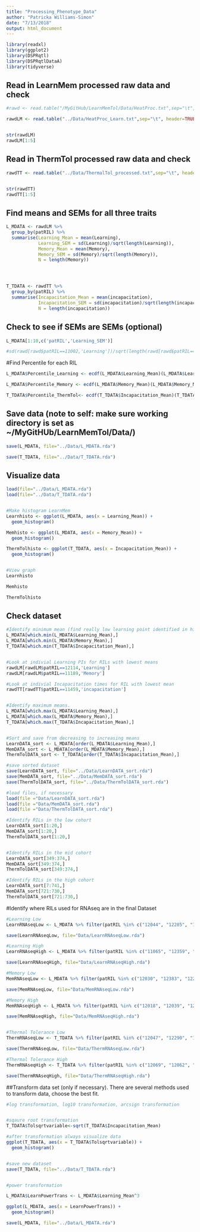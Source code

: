 ```yaml
---
title: "Processing_Phenotype_Data"
author: "Patricka Williams-Simon"
date: "7/13/2018"
output: html_document
---
```


```r
library(readxl)
library(ggplot2)
library(DSPRqtl)
library(DSPRqtlDataA)
library(tidyverse)
```

## Read in LearnMem processed raw data and check 

```r
#rawd <- read.table("/MyGitHub/LearnMemTol/Data/HeatProc.txt",sep="\t", #header=TRUE, stringsAsFactors = FALSE)

rawdLM <- read.table("../Data/HeatProc_Learn.txt",sep="\t", header=TRUE, stringsAsFactors = FALSE)


str(rawdLM)
rawdLM[1:5]

```

## Read in ThermTol processed raw data and check
```r
rawdTT <- read.table("../Data/ThermalTol_processed.txt",sep="\t", header=TRUE, stringsAsFactors = FALSE)


str(rawdTT)
rawdTT[1:5]


```

## Find means and SEMs for all three traits

```r
L_MDATA <- rawdLM %>% 
  group_by(patRIL) %>% 
  summarise(Learning_Mean = mean(Learning),
            Learning_SEM = sd(Learning)/sqrt(length(Learning)),
            Memory_Mean = mean(Memory),
            Memory_SEM = sd(Memory)/sqrt(length(Memory)),
            N = length(Memory))




T_TDATA <- rawdTT %>% 
  group_by(patRIL) %>% 
  summarise(Incapacitation_Mean = mean(incapacitation),
            Incapacitation_SEM = sd(incapacitation)/sqrt(length(incapacitation)),
            N = length(incapacitation))
```

## Check to see if SEMs are SEMs (optional)

```r
L_MDATA[1:10,c('patRIL','Learning_SEM')]

#sd(rawd[rawd$patRIL==11002,'Learning'])/sqrt(length(rawd[rawd$patRIL==11002,'Learning']))


```

#Find Percentile for each RIL

```r

L_MDATA$Percentile_Learning <- ecdf(L_MDATA$Learning_Mean)(L_MDATA$Learning_Mean)

L_MDATA$Percentile_Memory <- ecdf(L_MDATA$Memory_Mean)(L_MDATA$Memory_Mean)

T_TDATA$Percentile_ThermTol<- ecdf(T_TDATA$Incapacitation_Mean)(T_TDATA$Incapacitation_Mean)

```


## Save data (note to self: make sure working directory is set as ~/MyGitHUb/LearnMemTol/Data/)

```r
save(L_MDATA, file="../Data/L_MDATA.rda")

save(T_TDATA, file="../Data/T_TDATA.rda")

```

## Visualize data

```r

load(file="../Data/L_MDATA.rda")
load(file="../Data/T_TDATA.rda")


#Make histogram LearnMem
Learnhisto <- ggplot(L_MDATA, aes(x = Learning_Mean)) +
  geom_histogram()

Memhisto <- ggplot(L_MDATA, aes(x = Memory_Mean)) +
  geom_histogram()

ThermTolhisto <- ggplot(T_TDATA, aes(x = Incapacitation_Mean)) +
  geom_histogram()


#View graph
Learnhisto

Memhisto

ThermTolhisto

```

## Check dataset

```r
#Identify minimum mean (find really low learning point identified in histograms)
L_MDATA[which.min(L_MDATA$Learning_Mean),]
L_MDATA[which.min(L_MDATA$Memory_Mean),]
T_TDATA[which.min(T_TDATA$Incapacitation_Mean),]


#Look at indivial Learning PIs for RILs with lowest means
rawdLM[rawdLM$patRIL==12114,'Learning']
rawdLM[rawdLM$patRIL==11189,'Memory']

#Look at indivial Incapacitation times for RIL with lowest mean
rawdTT[rawdTT$patRIL==11459,'incapacitation']


#Identify maximum means.
L_MDATA[which.max(L_MDATA$Learning_Mean),]
L_MDATA[which.max(L_MDATA$Memory_Mean),]
T_TDATA[which.max(T_TDATA$Incapacitation_Mean),]


#Sort and save from decreasing to increasing means 
LearnDATA_sort <- L_MDATA[order(L_MDATA$Learning_Mean),]
MemDATA_sort <- L_MDATA[order(L_MDATA$Memory_Mean),]
ThermTolDATA_sort <- T_TDATA[order(T_TDATA$Incapacitation_Mean),]

#save sorted dataset
save(LearnDATA_sort, file="../Data/LearnDATA_sort.rda")
save(MemDATA_sort, file="../Data/MemDATA_sort.rda")
save(ThermTolDATA_sort, file="../Data/ThermTolDATA_sort.rda")

#load files, if necessary
load(file ="Data/LearnDATA_sort.rda")
load(file ="Data/MemDATA_sort.rda")
load(file ="Data/ThermTolDATA_sort.rda")

#Identify RILs in the low cohort
LearnDATA_sort[1:20,]
MemDATA_sort[1:20,]
ThermTolDATA_sort[1:20,]


#Identify RILs in the mid cohort
LearnDATA_sort[349:374,]
MemDATA_sort[349:374,]
ThermTolDATA_sort[349:374,]

#Identify RILs in the high cohort
LearnDATA_sort[7:741,]
MemDATA_sort[721:730,]
ThermTolDATA_sort[721:730,]

```


#Identify where RILs used for RNAseq are in the final Dataset

```r
#Learning Low
LearnRNAseqLow <- L_MDATA %>% filter(patRIL %in% c("12044", "12285", "12138", "11189", "12022", "12084", "12324"))

save(LearnRNAseqLow, file="Data/LearnRNAseqLow.rda")

#Learning High
LearnRNAseqHigh <- L_MDATA %>% filter(patRIL %in% c("11065", "12359", "11146", "11144", "11006", "11122", "11023"))

save(LearnRNAseqHigh, file="Data/LearnRNAseqHigh.rda")

#Memory Low
MemRNAseqLow <- L_MDATA %>% filter(patRIL %in% c("12030", "12383", "12285", "11189", "11038", "11133", "11186"))

save(MemRNAseqLow, file="Data/MemRNAseqLow.rda")

#Memory High
MemRNAseqHigh <- L_MDATA %>% filter(patRIL %in% c("12018", "12039", "12074", "11184", "11122", "12071", "11023"))

save(MemRNAseqHigh, file="Data/MemRNAseqHigh.rda")


#Thermal Tolerance Low
ThermRNAseqLow <- T_TDATA %>% filter(patRIL %in% c("12047", "12290", "12042", "11106", "12060", "11042", "11132"))

save(ThermRNAseqLow, file="Data/ThermRNAseqLow.rda")

#Thermal Tolerance High
ThermRNAseqHigh <- T_TDATA %>% filter(patRIL %in% c("12069", "12062", "11024", "11163", "11023", "11043", "11067"))

save(ThermRNAseqHigh, file="Data/ThermRNAseqHigh.rda")

```

##Transform data set (only if necessary). There are several methods used to transform data, choose the best fit.

```r

#log transformation, log10 transformation, arcsign transformation 


#sqaure root transformation
T_TDATA$Tolsqrtvariable<-sqrt(T_TDATA$Incapacitation_Mean)

#after transformation always visualize data
ggplot(T_TDATA, aes(x = T_TDATA$Tolsqrtvariable)) +
  geom_histogram()


#save new dataset
save(T_TDATA, file="../Data/T_TDATA.rda")


#power transformation

L_MDATA$LearnPowerTrans <- L_MDATA$Learning_Mean^3

ggplot(L_MDATA, aes(x = LearnPowerTrans)) +
  geom_histogram()

save(L_MDATA, file="../Data/L_MDATA.rda")

```

